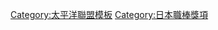 {{Navbox
|bodyclass=hlist

|name = 太平洋聯盟最多安打
|basestyle = background-color:#8ce
|title = [[太平洋聯盟]][[日本職棒安打王|最多安打]]
|state = <includeonly>collapsed</includeonly>
|group1 = 1950年代
|list1 = 
*50 [[別當薫]]
*51 [[木塚忠助]]
*52 [[飯田德治]]
*53 [[中西太]]
*54 [[ラリー・レインズ|L.レインズ]]
*55 [[飯田德治]] / [[ロベルト・バルボン|R.バルボン]]
*56 [[佐佐木信也]]
*57 [[中西太]]
*58 [[葛城隆雄]]
*59 [[葛城隆雄]]
|group2 = 1960年代
|list2 = 
*60 [[榎本喜八]]
*61 [[榎本喜八]]
*62 [[榎本喜八]]
*63 [[廣瀨叔功]]
*64 [[土井正博]]
*65 [[野村克也]]
*66 [[榎本喜八]]
*67 [[土井正博]]
*68 [[喬治·阿特曼]]
*69 [[永淵洋三]]
|group3 = 1970年代
|list3 = 
*70 [[張本勳]]
*71 [[大杉勝男]]
*72 [[張本勳]]
*73 [[福本豐]]
*74 [[福本豐]]
*75 [[弘田澄男]]
*76 [[藤原滿]]
*77 [[福本豐]]
*78 [[福本豐]]
*79 [[加藤英司]]
|group4 = 1980年代
|list4 = 
*80 [[羅倫·李]]
*81 [[藤原滿]]
*82 [[落合博滿]]
*83 [[史蒂分·昂蒂維羅斯]]
*84 [[喬治·威爾斯]]
*85 [[喬治·威爾斯]]
*86 [[喬治·威爾斯]]
*87 [[新井宏昌]]
*88 [[高澤秀昭]]
*89 [[喬治·威爾斯]]
|group5 = 1990年代
|list5 = 
*90 [[Jim Traber]]
*91 [[佐佐木誠]]
*92 [[佐佐木誠]]
*93 [[石井浩郎]]
*94 [[鈴木一朗]]
*95 [[鈴木一朗]]
*96 [[鈴木一朗]]
*97 [[鈴木一朗]]
*98 [[鈴木一朗]]
*99 [[松井稼頭央]]
|group6 = 2000年代
|list6 = 
*00 [[小笠原道大]]
*01 [[小笠原道大]]
*02 [[松井稼頭央]]
*03 [[谷佳知]]
*04 [[川崎宗則]], [[松中信彦]]
*05 [[和田一浩]]
*06 [[大村直之]]
*07 [[稻葉篤紀]]
*08 [[片岡易之]], [[栗山巧]]
*09 [[中島裕之]]
|group7 = 2010年代
|list7 = 
*10 [[西岡剛]]
*11 [[坂口智隆]]
*12 [[內川聖一]]
*13 [[長谷川勇也]]
*14 [[中村晃]]
*15 [[秋山翔吾]]
*16 [[角中勝也]]
*17 [[秋山翔吾]]
*18 [[秋山翔吾]]
*19 [[秋山翔吾]]
|group8 = 2020年代
|list8 = 
*20 [[柳田悠岐]]
*21 [[荻野貴司]]
|below = 1994年才開始制定
}}<noinclude>
[[Category:太平洋聯盟模板]]
[[Category:日本職棒獎項]]
</noinclude>